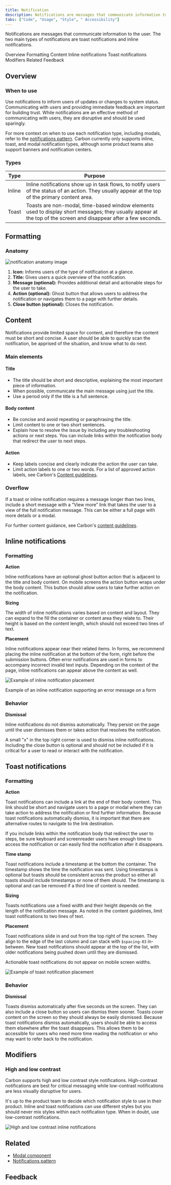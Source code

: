 ```yaml
---
title: Notification
description: Notifications are messages that communicate information to the user. The two main types of notificaitons are toast notifications and inline notifications.
tabs: ["Code", "Usage", "Style", " Accessibility"]
---
```


<PageDescription>

Notifications are messages that communicate information to the user. The two main types of notifications are toast notifications and inline notifications.

</PageDescription>

<AnchorLinks>

<AnchorLink>Overview</AnchorLink>
<AnchorLink>Formatting</AnchorLink>
<AnchorLink>Content</AnchorLink>
<AnchorLink>Inline notifications</AnchorLink>
<AnchorLink>Toast notifications</AnchorLink>
<AnchorLink>Modifiers</AnchorLink>
<AnchorLink>Related</AnchorLink>
<AnchorLink>Feedback</AnchorLink>

</AnchorLinks>

## Overview

### When to use

Use notifications to inform users of updates or changes to system status. Communicating with users and providing immediate feedback are important for building trust. While notifications are an effective method of communicating with users, they are disruptive and should be used sparingly.

For more context on when to use each notification type, including modals, refer to the [notifications pattern](/patterns/notification-pattern/). Carbon currently only supports inline, toast, and modal notification types, although some product teams also support banners and notification centers.

### Types

| Type   | Purpose                                                                                                                                                          |
| ------ | ---------------------------------------------------------------------------------------------------------------------------------------------------------------- |
| Inline | Inline notifications show up in task flows, to notify users of the status of an action. They usually appear at the top of the primary content area.              |
| Toast  | Toasts are non-modal, time-based window elements used to display short messages; they usually appear at the top of the screen and disappear after a few seconds. |

## Formatting

### Anatomy

<Row>
<Column colLg={8}>

![notification anatomy image](images/notification-anatomy.png)

</Column>
</Row>

1. **Icon:** Informs users of the type of notification at a glance.
2. **Title:** Gives users a quick overview of the notification.
3. **Message (optional):** Provides additional detail and actionable steps for the user to take.
4. **Action (optional):** Ghost button that allows users to address the notification or navigates them to a page with further details.
5. **Close button (optional):** Closes the notification.

## Content

Notifications provide limited space for content, and therefore the content must be short and concise. A user should be able to quickly scan the notification, be apprised of the situation, and know what to do next.

### Main elements

#### Title

- The title should be short and descriptive, explaining the most important piece of information.
- When possible, communicate the main message using just the title.
- Use a period only if the title is a full sentence.

#### Body content

- Be concise and avoid repeating or paraphrasing the title.
- Limit content to one or two short sentences.
- Explain how to resolve the issue by including any troubleshooting actions or next steps. You can include links within the notification body that redirect the user to next steps.

#### Action

- Keep labels concise and clearly indicate the action the user can take.
- Limit action labels to one or two words. For a list of approved action labels, see Carbon's [Content guidelines](https://www.carbondesignsystem.com/guidelines/content/action-labels). 

### Overflow

If a toast or inline notification requires a message longer than two lines, include a short message with a “View more” link that takes the user to a view of the full notification message. This can be either a full page with more details or a modal.

For further content guidance, see Carbon's [content guidelines](/guidelines/content/general).

## Inline notifications

### Formatting

**Action**

Inline notifications have an optional ghost button action that is adjacent to the title and body content. On mobile screens the action button wraps under the body content. This button should allow users to take further action on the notification.

**Sizing**

The width of inline notifications varies based on content and layout. They can expand to the fill the container or content area they relate to. Their height is based on the content length, which should not exceed two lines of text.

**Placement**

Inline notifications appear near their related items. In forms, we recommend placing the inline notification at the bottom of the form, right before the submission buttons. Often error notifications are used in forms to accompany incorrect invalid text inputs. Depending on the context of the page, inline notifications can appear above the content as well.

<Row>
<Column colLg={8}>

![Example of inline notification placement](images/notification-placement-inline.png)

<Caption>
  Example of an inline notification supporting an error message on a form
</Caption>

</Column>
</Row>

### Behavior

**Dismissal**

Inline notifications do not dismiss automatically. They persist on the page until the user dismisses them or takes action that resolves the notification.

A small "x" in the top right corner is used to dismiss inline notifications. Including the close button is optional and should not be included if it is critical for a user to read or interact with the notification.

## Toast notifications

### Formatting

**Action**

Toast notifications can include a link at the end of their body content. This link should be short and navigate users to a page or modal where they can take action to address the notification or find further information. Because toast notifications automatically dismiss, it is important that there are alternative routes to navigate to the link destination.

If you include links within the notification body that redirect the user to steps, be sure keyboard and screenreader users have enough time to access the notification or can easily find the notification after it disappears.

**Time stamp**

Toast notifications include a timestamp at the bottom the container. The timestamp shows the time the notification was sent. Using timestamps is optional but toasts should be consistent across the product so either all toasts should include timestamps or none of them should. The timestamp is optional and can be removed if a third line of content is needed.

**Sizing**

Toasts notifications use a fixed width and their height depends on the length of the notification message. As noted in the content guidelines, limit toast notifications to two lines of text.

**Placement**

Toast notifications slide in and out from the top right of the screen. They align to the edge of the last column and can stack with `$spacing-03` in-between. New toast notifications should appear at the top of the list, with older notifications being pushed down until they are dismissed.

Actionable toast notifications do not appear on mobile screen widths.

<Row>
<Column colLg={8}>

![Example of toast notification placement](images/notification-placement-toast.png)

</Column>
</Row>

### Behavior

**Dismissal**

Toasts dismiss automatically after five seconds on the screen. They can also include a close button so users can dismiss them sooner. Toasts cover content on the screen so they should always be easily dismissed. Because toast notifications dismiss automatically, users should be able to access them elsewhere after the toast disappears. This allows them to be accessible for users who need more time reading the notification or who may want to refer back to the notification.

## Modifiers

### High and low contrast

Carbon supports high and low contrast style notifications. High-contrast notifications are best for critical messaging while low-contrast notifications are less visually disruptive for users.

It's up to the product team to decide which notification style to use in their product. Inline and toast notifications can use different styles but you should never mix styles within each notification type. When in doubt, use low-contrast notifications.

<Row>
<Column colLg={8}>

![High and low contrast inline notifications](images/notification-usage-4.png)

</Column>
</Row>

## Related

- [Modal component](https://www.carbondesignsystem.com/components/modal/usage/)
- [Notifications pattern](https://www.carbondesignsystem.com/patterns/notification-pattern)

## Feedback
